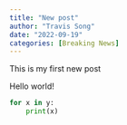 ```yaml
---
title: "New post"
author: "Travis Song"
date: "2022-09-19"
categories: [Breaking News]
---
```


This is my first new post

Hello world! 

```python
for x in y:
    print(x)
```